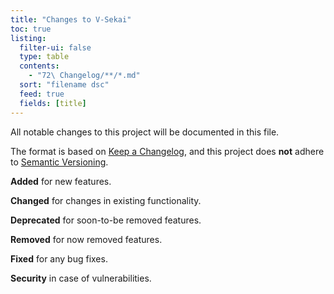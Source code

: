 ```yaml
---
title: "Changes to V-Sekai"
toc: true
listing:
  filter-ui: false
  type: table
  contents:
    - "72\ Changelog/**/*.md"
  sort: "filename dsc"
  feed: true
  fields: [title]
---
```


All notable changes to this project will be documented in this file.

The format is based on [Keep a Changelog](https://keepachangelog.com/en/1.0.0/),
and this project does **not** adhere to [Semantic Versioning](https://semver.org/spec/v2.0.0.html).

 **Added** for new features.
 
 **Changed** for changes in existing functionality.
 
 **Deprecated** for soon-to-be removed features.
 
 **Removed** for now removed features.
 
 **Fixed** for any bug fixes.
 
 **Security** in case of vulnerabilities.
